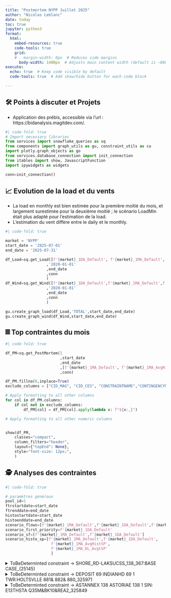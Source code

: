 ```yaml
---
title: "Postmortem NYPP Juillet 2025"
author: "Nicolas Leblanc"
date: today
toc: true
jupyter: python3
format:
  html:
    embed-resources: true
    code-tools: true
    grid:
    #   margin-width: 0px  # Reduces side margins
      body-width: 1400px  # Adjusts main content width (default is ~800px)
execute:
  echo: true  # Keep code visible by default
  code-tools: true  # Add show/hide button for each code block

---
```


## 🛠️ Points à discuter et Projets

- Application des prébis, accessible via l'url : https://bidanalysis.magitdev.com/.


<!-- Importation des librairies et initalisation de la connection -->
```python
#| code-fold: true
# Import necessary libraries
from services import snowflake_queries as sq
from components import graph_utils as gu, constraint_utils as cu
import plotly.graph_objects as go
from services.database_connection import init_connection
from itables import show, JavascriptFunction
import ipywidgets as widgets

conn=init_connection()
```

## 📈 Evolution de la load et du vents

- La load en monthly est bien estimée pour la première moitié du mois, et largement surestimée pour la deuxième moitié ; le scénario LoadMin était plus adapté pour l'estimation de la load.
- L’estimation du vent diffère entre le daily et le monthly.

```python
#| code-fold: true

market = 'NYPP'
start_date = '2025-07-01'
end_date = '2025-07-31'

df_Load=sq.get_Load([f'{market}_1DA_Default', f'{market}_1MA_Default', f'{market}_1MA_LoadMin',f'{market}_1MA_LoadMax']
                  ,'2020-01-01'
                  ,end_date
                  ,conn
                  )
df_Wind=sq.get_Wind([f'{market}_1DA_Default',f'{market}_1MA_Default',f'{market}_1MA_WindMin',f'{market}_1MA_WindMax']
                  ,'2020-01-01'
                  ,end_date
                  ,conn
                  )

gu.create_graph_load(df_Load,'TOTAL',start_date,end_date)
gu.create_graph_wind(df_Wind,start_date,end_date)
```



## 𝄜 Top contraintes du mois

```python
#| code-fold: true

df_PM=sq.get_PostMortem(1
                        ,start_date
                        ,end_date
                        ,[f'{market}_1MA_Default', f'{market}_1MA_AvgHistSP', f'{market}_1MA_DL_AvgSP']
                        ,conn)

df_PM.fillna(0,inplace=True)
exclude_columns = ["CID_MAG", "CID_CES", "CONSTRAINTNAME","CONTINGENCYNAME"]

# Apply formatting to all other columns
for col in df_PM.columns:
    if col not in exclude_columns:
        df_PM[col] = df_PM[col].apply(lambda x: f"${x:,}")

# Apply formatting to all other numeric columns


show(df_PM,
    classes="compact",
    column_filters="header", 
    layout={"topEnd": None}, 
    style="font-size: 12px;",
    )
```


## 🕵️ Analyses des contraintes
```python
#| code-fold: true

# paramètres généraux
pool_id=1
ftrstartdate=start_date
ftrenddate=end_date
histostartdate=start_date
histoenddate=end_date
scenario_flows=[f'{market}_1MA_Default',f'{market}_1DA_Default',f'{market}_1MA_AvgHistSP', f'{market}_1MA_DL_AvgtSP' ]
scenario_first_priority=f'{market}_1DA_Default'
scenario_sf=[f'{market}_1MA_Default',f'{market}_1DA_Default']
scenario_histo_sp=[f'{market}_1MA_Default',f'{market}_1DA_Default',
                    f'{market}_1MA_AvgHistSP',
                    f'{market}_1MA_DL_AvgtSP'
                    ]
```

<details>
  <summary>ToBeDeterminted constraint ->  SHORE_RD-LAKSUCSS_138_367:BASE CASE_(25145)</summary>

**Analyse :**
- L'outage 25150 (SHORE_RD-LAKSUCSS_138_368, entre le 30 avril et le 12 juin 2025, une ligne parallèle à la ligne de la contrainte) a été manqué en Monthly par Dayzer. L'outage n'était pas présent dans l'OPF du marché non plus.
- Cet outage redirige en moyenne 60 MW sur la ligne de la contrainte.
- Le meilleur scénario ayant capté l'amplitude est le 1DA_DL_AvgSP, mais avec un signe positif (ce qui est logique car la définition de la ligne est inversée par rapport au marché).
- Les limites de la contrainte dans Dayzer et dans le marché sont similaires.
- Selon YesEnergy, cet outage est de retour à partir du 14 juin, ce qui explique pourquoi la contrainte est bindée en RT.
- Les principaux drivers de cette contrainte sont la load dans LI et les loopflows, et elle est soulagée par la génération NR.
- La baisse des flows en daily entre le 16 et le 22 mai dans Dayzer est due à un changement dans le cédule des loopflows.


```python
# | echo: false

cu.get_all_cstr_data(pool_id,
                      10001983,
                      ftrstartdate,
                      ftrenddate,
                      histostartdate,
                      histoenddate,
                      scenario_flows,
                      scenario_first_priority,
                      scenario_sf,
                      scenario_histo_sp,
                      conn
                      )

```

</details> 

<details>
  <summary>ToBeDeterminted constraint -> DEPOSIT   69 INDIANHD  69 1 TWR:HOLTSVLLE 881& 882& 880_325971</summary>


**Analyse :**

- Impactée par la load dans LI, et soulagée par la génération NR et le vent.
- L'outage 25601 (PORTJEFF 138KV 69 BK 7, entre le 14 mai et le 23 mai), manqué en Monthly, ajoute jusqu'à 10 MW sur une limite de 120 MW.
- L'outage 25681 (HAUPPAUG-C._ISLIP 138KV 889, 1er et 2 mai) est également manqué en Monthly.
- Cette contrainte n’a pas été bindée, et la véritable contrainte qui a bindé n’est pas présente dans le modèle (je vais l’ajouter…) — même ligne, mais avec une contingence différente.


```python
# | echo: false

cu.get_all_cstr_data(pool_id,
                      10001384,
                      ftrstartdate,
                      ftrenddate,
                      histostartdate,
                      histoenddate,
                      scenario_flows,
                      scenario_first_priority,
                      scenario_sf,
                      scenario_histo_sp,
                      conn
                      )

```

</details> 


<details>
  <summary> ToBeDeterminted constraint -> ASTANNEX 138 ASTORIAE 138 1 SIN: E13THSTA Q35M&BK10&REA2_325849</summary>

**Analyse :**

- Pas grand-chose à dire, impactée à 100 % par les loopflows selon Dayzer.
- La ligne parallèle de la contingence est en outage (ASTANNEX-E13THSTA_345_Q35L) (PTID 25134) depuis le 24 avril 2025, ce qui ajoute de la pression. 

```python
# | echo: false

cu.get_all_cstr_data(pool_id,
                      10000963,
                      ftrstartdate,
                      ftrenddate,
                      histostartdate,
                      histoenddate,
                      scenario_flows,
                      scenario_first_priority,
                      scenario_sf,
                      scenario_histo_sp,
                      conn
                      )

```

</details> 
